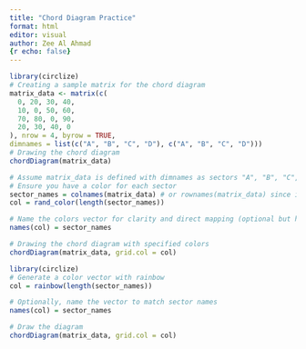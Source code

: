 ```yaml
---
title: "Chord Diagram Practice"
format: html
editor: visual
author: Zee Al Ahmad
{r echo: false}
---
```


```r
library(circlize)
# Creating a sample matrix for the chord diagram
matrix_data <- matrix(c(
  0, 20, 30, 40,
  10, 0, 50, 60,
  70, 80, 0, 90,
  20, 30, 40, 0
), nrow = 4, byrow = TRUE, 
dimnames = list(c("A", "B", "C", "D"), c("A", "B", "C", "D")))
# Drawing the chord diagram
chordDiagram(matrix_data)


```

```r
# Assume matrix_data is defined with dimnames as sectors "A", "B", "C", "D"
# Ensure you have a color for each sector
sector_names = colnames(matrix_data) # or rownames(matrix_data) since it should be the same
col = rand_color(length(sector_names))

# Name the colors vector for clarity and direct mapping (optional but helpful)
names(col) = sector_names

# Drawing the chord diagram with specified colors
chordDiagram(matrix_data, grid.col = col)


```

```r
library(circlize)
# Generate a color vector with rainbow
col = rainbow(length(sector_names))

# Optionally, name the vector to match sector names
names(col) = sector_names

# Draw the diagram
chordDiagram(matrix_data, grid.col = col)


```
